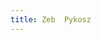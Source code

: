 ```yaml
---
title: Zeb  Pykosz
---
```



<Hero
  avatar="https://en.gravatar.com/userimage/14820278/32195afe52a1a37bc55e31a06736dedc.jpg?size=100"
  alt="Zeb Pykosz looking dapper"
  title="Nice to meet you. I&rsquo;m Zeb. I build things on the internet for a living."
  text="I&rsquo;m a full stack developer located in Middlebury, Vermont. I&rsquo;m passionate about code that makes peoples&rsquo; lives easier while helping individuals and businesses increase their reach and ability."
/>

